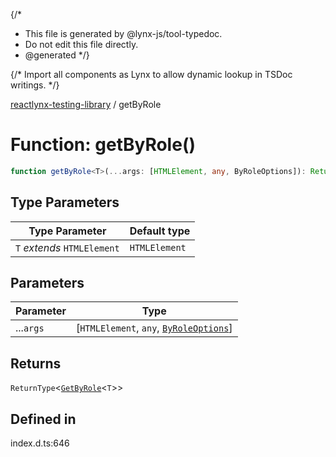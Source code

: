 {/*
* This file is generated by @lynx-js/tool-typedoc.
* Do not edit this file directly.
* @generated
*/}

{/* Import all components as Lynx to allow dynamic lookup in TSDoc writings. */}


[reactlynx-testing-library](/api/reactlynx-testing-library/index.mdx) / getByRole

# Function: getByRole()

```ts
function getByRole<T>(...args: [HTMLElement, any, ByRoleOptions]): ReturnType<GetByRole<T>>
```

## Type Parameters

| Type Parameter | Default type |
| ------ | ------ |
| `T` *extends* `HTMLElement` | `HTMLElement` |

## Parameters

| Parameter | Type |
| ------ | ------ |
| ...`args` | [`HTMLElement`, `any`, [`ByRoleOptions`](/api/reactlynx-testing-library/Interface.ByRoleOptions.mdx)] |

## Returns

`ReturnType`\<[`GetByRole`](/api/reactlynx-testing-library/TypeAlias.GetByRole.mdx)\<`T`\>\>

## Defined in

index.d.ts:646
